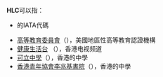 '''HLC'''可以指： 
*{{link-en|希爾城市立機場|Hill City Municipal Airport}}的IATA代碼
*[[高等教育委員會|高等教育委員會]]（{{lang|en|Higher Learning Commission}}），美國地區性高等教育認證機構
*[[健康生活台|健康生活台]] （{{lang|en|Health & Lifestyle Channel}}），香港电视频道
*[[可立中學|可立中學]]（{{lang|en|Ho Lap College}}），香港的中學
*[[香港青年協會李兆基書院|香港青年協會李兆基書院]]（{{lang|en|HKFYG Lee Shau Kee College}}），香港的中學

{{disambig|cat=三字拉丁字母縮寫消歧義}}